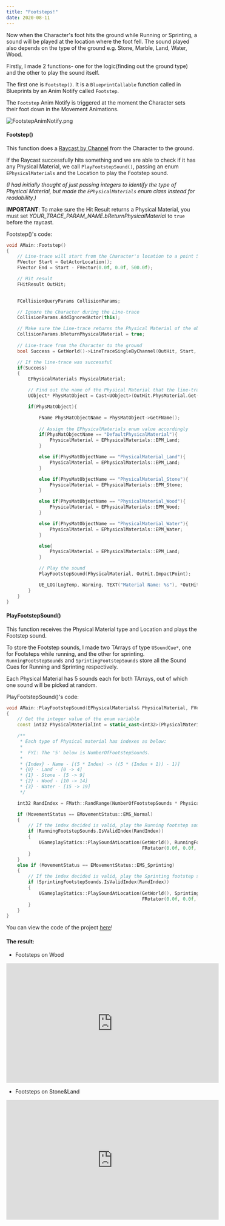 ---
title: "Footsteps!"
date: 2020-08-11
---



Now when the Character's foot hits the ground while Running or Sprinting, a sound will be played at the location where the foot fell.
The sound played also depends on the type of the ground e.g. Stone, Marble, Land, Water, Wood. 

Firstly, I made 2 functions- one for the logic(finding out the ground type) and the other to play the sound itself.

The first one is `Footstep()`. It is a `BlueprintCallable` function called in Blueprints by an Anim Notify called `Footstep`.

The `Footstep` Anim Notify is triggered at the moment the Character sets their foot down in the Movement Animations.

![FootstepAnimNotify.png](FootstepAnimNotify.png)

#### Footstep()

This function does a [Raycast by Channel](https://docs.unrealengine.com/en-US/Engine/Physics/Tracing/HowTo/SingleLineTraceByChannel/index.html)
from the Character to the ground.

If the Raycast successfully hits something and we are able to check if it has any Physical Material, we 
call `PlayFootstepSound()`, passing an enum `EPhysicalMaterials` and the Location to play the Footstep sound.

*(I had initially thought of just passing integers to identify the type of Physical Material, but made the `EPhysicalMaterials`
enum class instead for readability.)*

**IMPORTANT**: To make sure the Hit Result returns a Physical Material, you must set *YOUR_TRACE_PARAM_NAME.bReturnPhysicalMaterial* to 
`true` before the raycast.

Footstep()'s code:
```cpp
void AMain::Footstep()
{
	// Line-trace will start from the Character's location to a point 500 units below it.
	FVector Start = GetActorLocation();
	FVector End = Start - FVector(0.0f, 0.0f, 500.0f);

	// Hit result
	FHitResult OutHit;

	
	FCollisionQueryParams CollisionParams;

	// Ignore the Character during the Line-trace
	CollisionParams.AddIgnoredActor(this);

	// Make sure the Line-trace returns the Physical Material of the object it hits
	CollisionParams.bReturnPhysicalMaterial = true;
	
	// Line-trace from the Character to the ground
	bool Success = GetWorld()->LineTraceSingleByChannel(OutHit, Start, End, ECollisionChannel::ECC_Visibility, CollisionParams);

	// If the line-trace was successful
	if(Success)
	{
		EPhysicalMaterials PhysicalMaterial;

		// Find out the name of the Physical Material that the line-trace hit
		UObject* PhysMatObject = Cast<UObject>(OutHit.PhysMaterial.Get());

		if(PhysMatObject){

			FName PhysMatObjectName = PhysMatObject->GetFName();
			
			// Assign the EPhysicalMaterials enum value accordingly
			if(PhysMatObjectName == "DefaultPhysicalMaterial"){
				PhysicalMaterial = EPhysicalMaterials::EPM_Land;
			}

			else if(PhysMatObjectName == "PhysicalMaterial_Land"){
				PhysicalMaterial = EPhysicalMaterials::EPM_Land;
			}

			else if(PhysMatObjectName == "PhysicalMaterial_Stone"){
				PhysicalMaterial = EPhysicalMaterials::EPM_Stone;
			}

			else if(PhysMatObjectName == "PhysicalMaterial_Wood"){
				PhysicalMaterial = EPhysicalMaterials::EPM_Wood;
			}

			else if(PhysMatObjectName == "PhysicalMaterial_Water"){
				PhysicalMaterial = EPhysicalMaterials::EPM_Water;
			}

			else{
				PhysicalMaterial = EPhysicalMaterials::EPM_Land;
			} 			

			// Play the sound
			PlayFootstepSound(PhysicalMaterial, OutHit.ImpactPoint);	

			UE_LOG(LogTemp, Warning, TEXT("Material Name: %s"), *OutHit.PhysMaterial.Get()->GetFName().ToString());
		}
	}
}
```
#### PlayFootstepSound()

This function receives the Physical Material type and Location and plays the Footstep sound.

To store the Footstep sounds, I made two TArrays of type `USoundCue*`, one for Footsteps while running, and the other for sprinting. 
`RunningFootstepSounds` and `SprintingFootstepSounds` store all the Sound Cues for Running and Sprinting respectively.

Each Physical Material has 5 sounds each for both TArrays, out of which one sound will be picked at random.

PlayFootstepSound()'s code:

```cpp
void AMain::PlayFootstepSound(EPhysicalMaterials& PhysicalMaterial, FVector& LocationToPlayAt)
{
	// Get the integer value of the enum variable
	const int32 PhysicalMaterialInt = static_cast<int32>(PhysicalMaterial);

	/**
	 * Each type of Physical material has indexes as below:
	 *
	 *	FYI: The '5' below is NumberOfFootstepSounds.
	 *
	 * {Index} - Name - [(5 * Index) -> ((5 * (Index + 1)) - 1)]
	 * {0} - Land - [0 -> 4]
	 * {1} - Stone - [5 -> 9]
	 * {2} - Wood - [10 -> 14]
	 * {3} - Water - [15 -> 19]
	 */

	int32 RandIndex = FMath::RandRange(NumberOfFootstepSounds * PhysicalMaterialInt, (NumberOfFootstepSounds * (PhysicalMaterialInt + 1) - 1));

	if (MovementStatus == EMovementStatus::EMS_Normal)
	{
		// If the index decided is valid, play the Running footstep sound.
		if (RunningFootstepSounds.IsValidIndex(RandIndex))
		{
			UGameplayStatics::PlaySoundAtLocation(GetWorld(), RunningFootstepSounds[RandIndex], LocationToPlayAt,
			                                      FRotator(0.0f, 0.0f, 0.0f));
		}
	}
	else if (MovementStatus == EMovementStatus::EMS_Sprinting)
	{
		// If the index decided is valid, play the Sprinting footstep sound.
		if (SprintingFootstepSounds.IsValidIndex(RandIndex))
		{
			UGameplayStatics::PlaySoundAtLocation(GetWorld(), SprintingFootstepSounds[RandIndex], LocationToPlayAt,
			                                      FRotator(0.0f, 0.0f, 0.0f));
		}
	}
}
```
You can view the code of the project [here](https://github.com/1Gokul/MedievalCombatProject)!

#### The result:

- Footsteps on Wood
<iframe src="https://www.youtube.com/embed/DNbTKY93jek" width="560" height="315" frameborder="0"> </iframe>

- Footsteps on Stone&Land
<iframe src="https://www.youtube.com/embed/Ik2yjpyqa1g" width="560" height="315" frameborder="0"> </iframe>